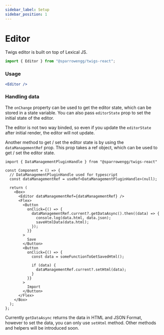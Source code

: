 ```yaml
---
sidebar_label: Setup
sidebar_position: 1
---
```


# Editor

Twigs editor is built on top of Lexical JS.

```jsx
import { Editor } from "@sparrowengg/twigs-react";
```

### Usage

```jsx live
<Editor />
```

### Handling data

The `onChange` property can be used to get the editor state, which can be stored in a state variable. You can also pass `editorState` prop to set the initial state of the editor.

The editor is not two way binded, so even if you update the `editorState` after initial render, the editor will not update.

Another method to get / set the editor state is by using the `dataManagementRef` prop. This prop takes a ref object, which can be used to get / set the editor state.

```tsx
import { DataManagementPluginHandle } from "@sparrowengg/twigs-react"

const Component = () => {
  // DataManagementPluginHandle used for typescript
  const dataManagementRef = useRef<DataManagementPluginHandle>(null);

  return (
    <Box>
      <Editor dataManagementRef={dataManagementRef} />
      <Flex>
        <Button
          onClick={() => {
            dataManagementRef.current?.getDataAsync().then((data) => {
              console.log(data.html, data.json);
              saveHtmlData(data.html);
            });
          }}
        >
          Save
        </Button>
        <Button
          onClick={() => {
            const data = someFunctionToGetSavedHtml();

            if (data) {
              dataManagementRef.current?.setHtml(data);
            }
          }}
        >
          Import
        </Button>
      </Flex>
    </Box>
  );
};
```

Currently `getDataAsync` returns the data in HTML and JSON Format, however to set the data, you can only use `setHtml` method. Other methods and helpers will be introduced soon.